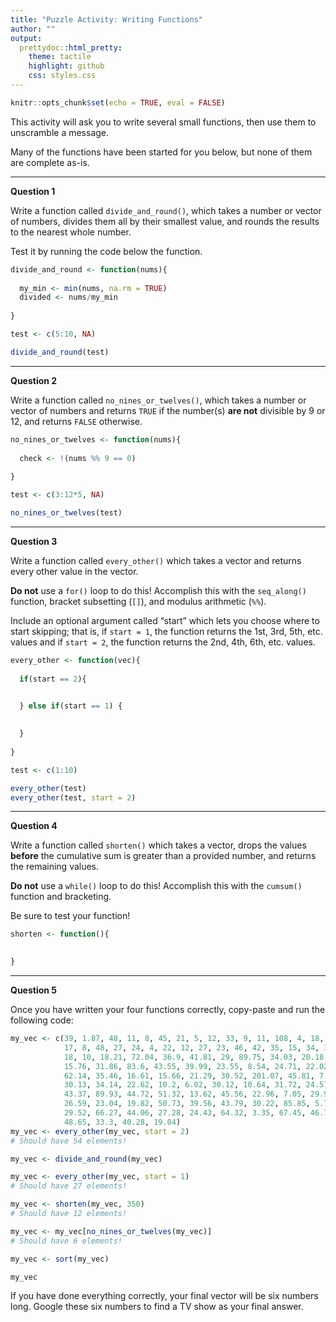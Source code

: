```yaml
---
title: "Puzzle Activity: Writing Functions"
author: ""
output:
  prettydoc::html_pretty:
    theme: tactile
    highlight: github
    css: styles.css
---
```


```r
knitr::opts_chunk$set(echo = TRUE, eval = FALSE)
```

This activity will ask you to write several small functions, then use them to
unscramble a message.

Many of the functions have been started for you below, but none of them are
complete as-is.

***

__Question 1__ 

Write a function called `divide_and_round()`, which takes a number or vector
of numbers, divides them all by their smallest value, and rounds the results to
the nearest whole number.  

Test it by running the code below the function.

```r
divide_and_round <- function(nums){
  
  my_min <- min(nums, na.rm = TRUE)
  divided <- nums/my_min
  
}

test <- c(5:10, NA)

divide_and_round(test)
```


*** 

__Question 2__ 

Write a function called `no_nines_or_twelves()`, which takes a number or
vector of numbers and returns `TRUE` if the number(s) **are not** divisible
by 9 or 12, and returns `FALSE` otherwise.


```r
no_nines_or_twelves <- function(nums){
  
  check <- !(nums %% 9 == 0)
  
}

test <- c(3:12*5, NA)

no_nines_or_twelves(test)
```

***

__Question 3__ 

Write a function called `every_other()` which takes a vector and returns every
other value in the vector. 

**Do not** use a `for()` loop to do this! Accomplish
this with the `seq_along()` function, bracket subsetting (`[]`), and modulus 
arithmetic (`%%`). 

Include an optional argument called "start" which lets you choose where to start
skipping; that is, if `start = 1`, the function returns the 1st, 3rd, 5th, etc.
values and if `start = 2`, the function returns the 2nd, 4th, 6th, etc. values.  

```r
every_other <- function(vec){
  
  if(start == 2){

    
  } else if(start == 1) {

    
  }
  
}

test <- c(1:10)

every_other(test)
every_other(test, start = 2)
```

***

__Question 4__ 

Write a function called `shorten()` which takes a vector, drops the values 
**before** the cumulative sum is greater than a provided number, and returns the
remaining values.

**Do not** use a `while()` loop to do this! Accomplish this with the `cumsum()`
function and bracketing.

Be sure to test your function!

```r
shorten <- function(){

  
}

```

***

__Question 5__ 

Once you have written your four functions correctly, copy-paste and run the
following code:

```r

my_vec <- c(39, 1.87, 48, 11, 8, 45, 21, 5, 12, 33, 9, 11, 108, 4, 18, 5, 16,
            17, 8, 48, 27, 24, 4, 22, 12, 27, 23, 46, 42, 35, 15, 34, 36, 26,
            18, 10, 18.21, 72.04, 36.9, 41.81, 29, 89.75, 34.03, 20.18, 48.74,
            15.76, 31.86, 83.6, 43.55, 39.99, 23.55, 8.54, 24.71, 22.02, 9.71,
            62.14, 35.46, 16.61, 15.66, 21.29, 30.52, 201.07, 45.81, 7.85,
            30.13, 34.14, 22.62, 10.2, 6.02, 30.12, 10.64, 31.72, 24.57, 14.43,
            43.37, 89.93, 44.72, 51.32, 13.62, 45.56, 22.96, 7.05, 29.99, 41.38,
            26.59, 23.04, 19.82, 50.73, 39.56, 43.79, 30.22, 85.85, 5.78, 78.85,
            29.52, 66.27, 44.06, 27.28, 24.43, 64.32, 3.35, 67.45, 46.72, 48.44,
            48.65, 33.3, 40.28, 19.04)
my_vec <- every_other(my_vec, start = 2)
# Should have 54 elements! 

my_vec <- divide_and_round(my_vec)

my_vec <- every_other(my_vec, start = 1)
# Should have 27 elements!

my_vec <- shorten(my_vec, 350)
# Should have 12 elements!

my_vec <- my_vec[no_nines_or_twelves(my_vec)]
# Should have 6 elements! 

my_vec <- sort(my_vec)

my_vec
```

If you have done everything correctly, your final vector will be six numbers
long. Google these six numbers to find a TV show as your final answer.

